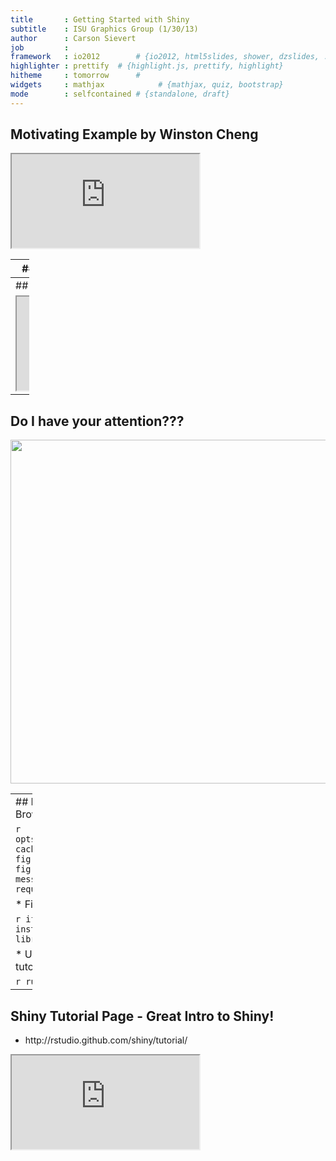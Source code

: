 ```yaml
---
title       : Getting Started with Shiny
subtitle    : ISU Graphics Group (1/30/13)
author      : Carson Sievert
job         : 
framework   : io2012        # {io2012, html5slides, shower, dzslides, ...}
highlighter : prettify  # {highlight.js, prettify, highlight}
hitheme     : tomorrow      # 
widgets     : mathjax            # {mathjax, quiz, bootstrap}
mode        : selfcontained # {standalone, draft}
---
```


## Motivating Example by Winston Cheng

<!---Height and weight of schoolchildren. Credits go to Winston Cheng.-->

<iframe src="http://glimmer.rstudio.com/winston/heightweight/"></iframe>

---
## Motivating Example by Jeff Allen

<!---Gene reconstruction networks. Credits go to Jeff Allen.-->

<iframe src="http://glimmer.rstudio.com/qbrc/grn/"></iframe>

---
## Motivating Example by Yihui Xie

<iframe src="http://glimmer.rstudio.com/yihui/knitr/"></iframe>


---
## Do I have your attention???

<div align="center"><img src="http://i.imgur.com/ljRDF8W.jpg" height=550 width=600></div>


--- 
## Run Examples Through Your Browser


```r
opts_chunk$set(fig.path="figure/", cache.path="cache/", fig.width=14.5, fig.height=8, fig.cap='', warning=FALSE, message=FALSE, tidy=FALSE)
require(shiny)
```

* First install Shiny if you haven't yet

```r
if (!require(shiny)) {
  install.packages("shiny")
  library(shiny)
}
```

* Use runExample() to run the shiny tutorial examples

```r
runExample("01_hello")
```

--- 
## Shiny Tutorial Page - Great Intro to Shiny! 

* http://rstudio.github.com/shiny/tutorial/

<iframe src="http://rstudio.github.com/shiny/tutorial/#hello-shiny"></iframe>







